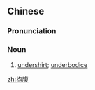 ==Chinese==
{{zh-forms}}

===Pronunciation===
{{zh-pron
|m=bàofù
|c=pou5 fuk1
|cat=n
}}

===Noun===
{{zh-noun}}

# {{lb|zh|archaic|fashion}} [[undershirt]]; [[underbodice]] {{gloss|worn in ancient China}}

[[zh:抱腹]]